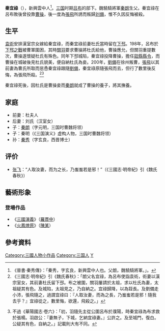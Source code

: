 '''秦宜祿'''（{{bd|？||200}}），新興雲中人<ref>《晉書·秦秀傳》：「秦秀，字玄良，新興雲中人也。父朗，魏驍騎將軍。」。</ref>。[[三国|三国]]时期[[吕布|吕布]]的部下。魏驍騎將軍[[秦朗|秦朗]]生父。秦宜祿在呂布敗後曾投靠[[曹操|曹操]]，後一度為[[張飛|張飛]]所誘而叛歸[[刘備|刘備]]，惟不久因反悔被殺。

== 生平==
[[袁術|袁術]]安排漢室宗女嫁給秦宜祿，而秦宜祿前妻杜氏當時留在[[下邳|下邳]]。198年，呂布於[[下邳之戰|下邳之戰]]被曹軍圍困，其時[[關羽|關羽]]要求曹操將杜氏給他，曹操應允，但關羽重提數次，曹操遂懷疑杜氏有殊色。同年下邳城陷，秦宜祿投降曹操，擔任[[銍縣|銍縣]][[縣令|縣令]]，而曹操在城破後見杜氏貌美，便自納杜氏為妾。200年，[[劉備|劉備]]在徐州叛曹，[[張飛|張飛]]以其前妻為曹氏所取而慫恿秦宜祿跟隨[[劉備|劉備]]，秦宜祿原隨張飛而去，但行了數里後反悔，為張飛所殺。<ref>《三國志·明帝紀》引《魏氏春秋》：「朗父名宜祿，為呂布使詣袁術，術妻以漢宗室女，其前妻杜氏留下邳。布之被圍，關羽屢請於太祖，求以杜氏為妻，太祖疑其有色。及城陷，太祖見之，乃自納之。宜祿歸降，以為銍長。及劉備走小沛，張飛隨之，過謂宜祿曰：『人取汝妻，而為之長，乃蚩蚩若是邪！隨我去乎？』宜祿從之，數里悔，欲還，飛殺之。」</ref><ref name="关羽">{{Cite wikisource | title = 三国志·蜀書·关羽传 | wslink = 三国志/卷36#关羽 | wslanguage = zh | last = | first =  | authorlink = s:author: | quote = 《蜀记》曰：「曹公与刘备围吕布于下邳，关羽启公，布使秦宜禄行求救，乞娶其妻，公许之。临破，又屡启于公。公疑其有异色，先遣迎看，因自留之，羽心不自安。」此与魏氏春秋所说无异也。}}不過《華陽國志·卷六》：「初，羽隨先主從公圍呂布於濮陽，時秦宜祿為布求救於張楊。羽啟公：『妻無子，下城，乞納宜祿妻。』公許之。及至城門，復白。公疑其有色，自納之。」記載則大有不同。</ref>

秦宜祿死後，因杜氏是曹操妾而[[秦朗|秦朗]]就成了曹操的養子，將其撫養。

== 家庭 ==
* 前妻：杜夫人
* 后妻：刘氏（汉室女）
* 子：[[秦朗|秦朗]]（字元明，三国时曹魏将领）
* 子：秦明（《三国演义》虚构人物，三国时曹魏将领）
* 孙：[[秦秀|秦秀]]（字玄良，西晋博士）

== 评价 ==
* [[张飞|张飞]]：“人取汝妻，而为之长，乃蚩蚩若是邪！”（《三國志·明帝紀》引《魏氏春秋》）

== 藝術形象 ==
=== 登場作品 ===
* 《[[三國演義|三國演義]]》（[[羅貫中|羅貫中]]）
* 《[[火鳳燎原|火鳳燎原]]》（[[陳某|陳某]]）

==參考資料==
{{reflist}}

[[Category:三國人物小作品|Category:三國人物小作品]]
[[Category:三国人|Category:三国人]]
[[Category:秦姓|Y]]